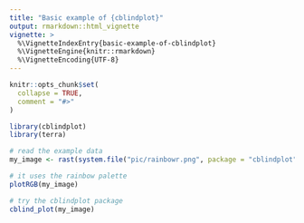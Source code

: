 ```yaml
---
title: "Basic example of {cblindplot}"
output: rmarkdown::html_vignette
vignette: >
  %\VignetteIndexEntry{basic-example-of-cblindplot}
  %\VignetteEngine{knitr::rmarkdown}
  %\VignetteEncoding{UTF-8}
---
```


```r
knitr::opts_chunk$set(
  collapse = TRUE,
  comment = "#>"
)
```

```r
library(cblindplot)
library(terra)
```

```r
# read the example data
my_image <- rast(system.file("pic/rainbowr.png", package = "cblindplot"))
```

```r
# it uses the rainbow palette
plotRGB(my_image)
```

```r
# try the cblindplot package
cblind_plot(my_image)
```




